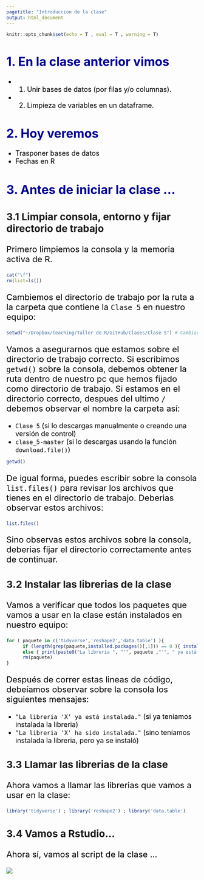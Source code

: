 ```yaml
---
pagetitle: "Introduccion de la clase"
output: html_document
---
```

<!-- Estilo del HTML -->
<style type="text/css">
h1 {font-size: 32px;color: #00008B}
h1.title {font-size: 32px;}
h2 {font-size: 30px;color: #4169E1}
h3 {font-size: 26px;}
h4 {font-size: 24px;}
 p {font-size: 22px; color: black}
li { font-size: 18px;color: black}
.table th:not([align]) {text-align: left;}
</style>

<!-- Configuracion de la consola de R -->
```r
knitr::opts_chunk$set(echo = T , eval = T , warning = T)
```

# 1. En la clase anterior vimos

* 1. Unir bases de datos (por filas y/o columnas).
* 2. Limpieza de variables en un dataframe.

# 2. Hoy veremos 

* Trasponer bases de datos
* Fechas en R

# 3. Antes de iniciar la clase ...

### 3.1 Limpiar consola, entorno y fijar directorio de trabajo

Primero limpiemos la consola y la memoria activa de R.
```r
cat("\f")
rm(list=ls())
```

Cambiemos el directorio de trabajo por la ruta a la carpeta que contiene la ```Clase 5``` en nuestro equipo:
```r
setwd("~/Dropbox/teaching/Taller de R/GitHub/Clases/Clase 5") # Cambiar este directorio
```

Vamos a asegurarnos que estamos sobre el directorio de trabajo correcto. Si escribimos ```getwd()``` sobre la consola, debemos obtener la ruta dentro de nuestro pc que hemos fijado como directorio de trabajo. Si estamos en el directorio correcto, despues del ultimo ```/``` debemos observar el nombre la carpeta así:

* ```Clase 5``` (si lo descargas manualmente o creando una versión de control) 
* ```clase_5-master``` (si lo descargas usando la función ```download.file()```)

```r
getwd()
```

De igual forma, puedes escribir sobre la consola ```list.files()``` para revisar los archivos que tienes en el directorio de trabajo. Deberias observar estos archivos:

```r
list.files()
```

Sino observas estos archivos sobre la consola, deberias fijar el directorio correctamente antes de continuar.


### 3.2 Instalar las librerias de la clase

Vamos a verificar que todos los paquetes que vamos a usar en la clase están instalados en nuestro equipo:

```r
for ( paquete in c('tidyverse','reshape2','data.table') ){
      if (length(grep(paquete,installed.packages()[,1])) == 0 ){ install.packages(paquete) ; print(paste0("La libreria ", "'", paquete ,"'", " ha sido instalada."))}
      else { print(paste0("La libreria ", "'", paquete ,"'", " ya está instalada."))}
      rm(paquete)
}
```
Después de correr estas lineas de código, debeíamos observar sobre la consola los siguientes mensajes:

* ```"La libreria 'X' ya está instalada."``` (si ya teníamos instalada la libreria) 
* ```"La libreria 'X' ha sido instalada."``` (sino teníamos instalada la libreria, pero ya se instaló) 

### 3.3 Llamar las librerias de la clase

Ahora vamos a llamar las librerias que vamos a usar en la clase: 

```r
library('tidyverse') ; library('reshape2') ; library('data.table')
```

### 3.4 Vamos a Rstudio...

Ahora sí, vamos al script de la clase ...

![](help/graphs/great.gif)





